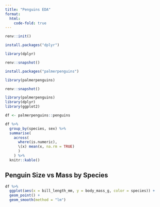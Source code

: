 ```yaml
---
title: "Penguins EDA"
format:
  html:
    code-fold: true
---
```


```r
renv::init()
```

```r
install.packages("dplyr")

library(dplyr)
```

```r
renv::snapshot()
```

```r
install.packages("palmerpenguins")

library(palmerpenguins)
```

```r
renv::snapshot()
```

```r
library(palmerpenguins)
library(dplyr)
library(ggplot2)

df <- palmerpenguins::penguins
```

```r
df %>%
  group_by(species, sex) %>%
  summarise(
    across(
      where(is.numeric), 
      \(x) mean(x, na.rm = TRUE)
      )
    ) %>%
  knitr::kable()
```

## Penguin Size vs Mass by Species

```r
df %>%
  ggplot(aes(x = bill_length_mm, y = body_mass_g, color = species)) +
  geom_point() + 
  geom_smooth(method = "lm")
```
